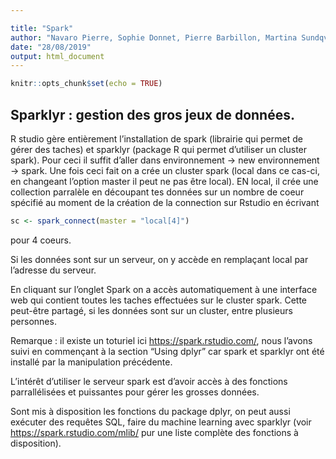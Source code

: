```yaml
---

title: "Spark"
author: "Navaro Pierre, Sophie Donnet, Pierre Barbillon, Martina Sundqvist, Timothée Tabouy"
date: "28/08/2019"
output: html_document
---
```


```r
knitr::opts_chunk$set(echo = TRUE)
```

## Sparklyr : gestion des gros jeux de données.

R studio gère entièrement l'installation de spark (librairie qui permet de gérer des taches) et sparklyr (package R qui permet d'utiliser un cluster spark). Pour ceci il suffit d'aller dans environnement -> new environnement -> spark.
Une fois ceci fait on a crée un cluster spark (local dans ce cas-ci, en changeant l'option master il peut ne pas être local). EN local, il crée une collection parralèle en découpant tes données sur un nombre de coeur spécifié au moment de la création de la connection sur Rstudio en écrivant 

```r
sc <- spark_connect(master = "local[4]")
```
pour 4 coeurs.

Si les données sont sur un serveur, on y accède en remplaçant local par l'adresse du serveur.

En cliquant sur l'onglet Spark on a accès automatiquement à une interface web qui contient toutes les taches effectuées sur le cluster spark. Cette peut-être partagé, si les données sont sur un cluster, entre plusieurs personnes. 

Remarque : il existe un toturiel ici <https://spark.rstudio.com/>, nous l'avons suivi en commençant à la section "Using dplyr" car spark et sparklyr ont été installé par la manipulation précédente.

L'intérêt d'utiliser le serveur spark est d'avoir accès à des fonctions parrallélisées et puissantes pour gérer les grosses données.

Sont mis à disposition les fonctions du package dplyr, on peut aussi exécuter des requêtes SQL, faire du machine learning avec sparklyr (voir <https://spark.rstudio.com/mlib/> pur une liste complète des fonctions à disposition).




